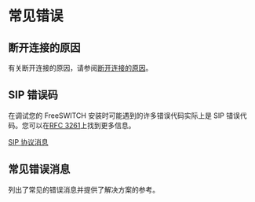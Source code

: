 # 常见错误 

 

## 断开连接的原因

有关断开连接的原因，请参阅[断开连接的原因](./Hangup-Cause-Code-Table_3964945.mdx#about)。

## SIP 错误码

在调试您的 FreeSWITCH 安装时可能遇到的许多错误代码实际上是 SIP 错误代码。您可以在[RFC 3261](https://tools.ietf.org/html/rfc3261)上找到更多信息。

[SIP 协议消息](./SIP-Protocol-Messages_1048971.mdx#about)

## 常见错误消息

列出了常见的错误消息并提供了解决方案的参考。